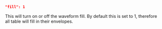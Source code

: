 ```json
"fill": 1
```
This will turn on or off the waveform fill. By default this is set to 1, therefore all table will fill in their envelopes.
